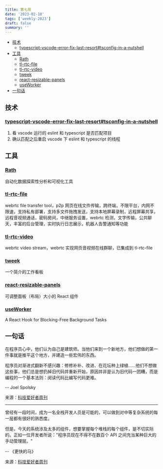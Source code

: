 ```yaml
---
title: 第七周
date: '2023-02-18'
tags: ['weekly-2023']
draft: false
summary: ''
---
```


- [技术](#技术)
  - [typescript-vscode-error-fix-last-resort#tsconfig-in-a-nutshell](#typescript-vscode-error-fix-last-resorttsconfig-in-a-nutshell)
- [工具](#工具)
  - [Rath](#rath)
  - [tl-rtc-file](#tl-rtc-file)
  - [tl-rtc-video](#tl-rtc-video)
  - [tweek](#tweek)
  - [react-resizable-panels](#react-resizable-panels)
  - [useWorker](#useworker)
- [一句话](#一句话)

## 技术

### [typescript-vscode-error-fix-last-resort#tsconfig-in-a-nutshell](https://mikebifulco.com/posts/typescript-vscode-error-fix-last-resort#tsconfig-in-a-nutshell)

1. 看 vscode 运行的 eslint 和 typescript 是否匹配项目
2. 确认匹配之后重启 vscode 下 eslint 和 typescript 的线程

## 工具

### [Rath](https://github.com/Kanaries/Rath)

自动化数据探索性分析和可视化工具

### [tl-rtc-file](https://github.com/iamtsm/tl-rtc-file)

webrtc file transfer tool，p2p 网页在线文件传输，跨终端，不限平台，内网不限速，支持私有部署，支持多文件拖拽发送，支持本地屏幕录制，远程屏幕共享，远程音视频通话，密码房间，中继服务设置，webrtc 检测，文字传输，公共聊天，丰富的后台管理，实时执行日志展示，机器人告警通知等功能

### [tl-rtc-video](https://github.com/iamtsm/tl-rtc-video)

webrtc video stream，webrtc 实现网页音视频在线群聊，已集成到 tl-rtc-file

### [tweek](https://tweek.so/zh-cn)

一个简介的工作看板

### [react-resizable-panels](https://github.com/bvaughn/react-resizable-panels)

可调整面板（布局）大小的 React 组件

### [useWorker](https://github.com/alewin/useWorker)

A React Hook for Blocking-Free Background Tasks

## 一句话

在程序员心中，他们认为自己是建筑师。当他们来到一个新地方，他们想做的第一件事就是推平这个地方，并建造一些宏伟的东西。

程序员对渐进式翻新不感兴趣：修修补补、改进、在花坛种上绿植......他们不想做这些事，他们总是想扔掉旧代码并重新开始，原因并非是认为旧代码一团糟，而是编程的一个基本法则：阅读代码比编写代码更难。

-- Joel Spolsky

来源：[科技爱好者周刊](https://www.ruanyifeng.com/blog/2023/02/weekly-issue-242.html)

---

曾经有一段时间，成为一名全栈开发人员是可能的，可以做到对中等复杂系统的每一层都有很好的熟悉度。

但是，今天的系统涉及太多的组件，想要掌握每个堆栈的每个组件，是不切实际的。正如一位开发者所说："程序员现在不得不在数百个 API 之间充当某种巨大的手动管理层。"

-- 《更快的马》

来源：[科技爱好者周刊](https://www.ruanyifeng.com/blog/2023/02/weekly-issue-242.html)

